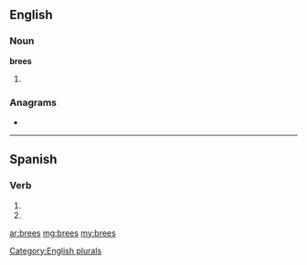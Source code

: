 ==English==

===Noun===
'''brees'''

# {{plural of|[[bree]]}}

===Anagrams===
* {{alphagram|[[beers#English|beers]]}} 


[[Category:English plurals]]

----

==Spanish==

===Verb===
{{es-verb-form|brear}}

# {{es-verb form of|ending=ar|mood=imperative|sense=negative|pers=2|formal=no|number=singular|[[brear]]}}
# {{es-verb form of|ending=ar|mood=subjunctive|tense=present|pers=2|formal=no|number=singular|[[brear]]}}

[[ar:brees]]
[[mg:brees]]
[[my:brees]]